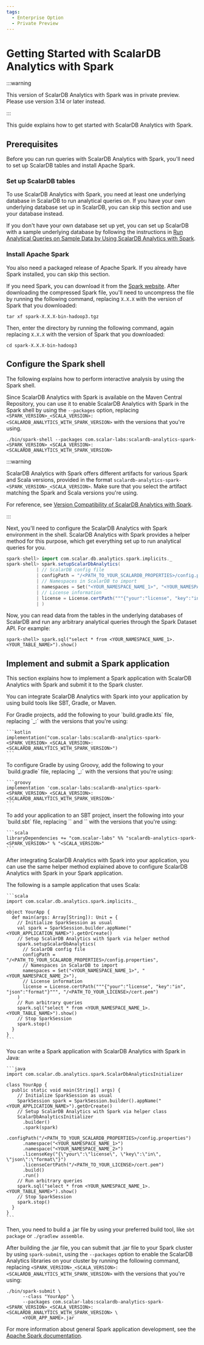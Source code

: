 ```yaml
---
tags:
  - Enterprise Option
  - Private Preview
---
```


# Getting Started with ScalarDB Analytics with Spark


:::warning

This version of ScalarDB Analytics with Spark was in private preview. Please use version 3.14 or later instead.

:::

This guide explains how to get started with ScalarDB Analytics with Spark.

## Prerequisites

Before you can run queries with ScalarDB Analytics with Spark, you'll need to set up ScalarDB tables and install Apache Spark.

### Set up ScalarDB tables

To use ScalarDB Analytics with Spark, you need at least one underlying database in ScalarDB to run analytical queries on. If you have your own underlying database set up in ScalarDB, you can skip this section and use your database instead.

If you don't have your own database set up yet, you can set up ScalarDB with a sample underlying database by following the instructions in [Run Analytical Queries on Sample Data by Using ScalarDB Analytics with Spark](../scalardb-samples/scalardb-analytics-spark-sample/README.mdx).

### Install Apache Spark

You also need a packaged release of Apache Spark. If you already have Spark installed, you can skip this section.

If you need Spark, you can download it from the [Spark website](https://spark.apache.org/downloads.html). After downloading the compressed Spark file, you'll need to uncompress the file by running the following command, replacing `X.X.X` with the version of Spark that you downloaded:

```console
tar xf spark-X.X.X-bin-hadoop3.tgz
```

Then, enter the directory by running the following command, again replacing `X.X.X` with the version of Spark that you downloaded:

```console
cd spark-X.X.X-bin-hadoop3
```

## Configure the Spark shell

The following explains how to perform interactive analysis by using the Spark shell.

Since ScalarDB Analytics with Spark is available on the Maven Central Repository, you can use it to enable ScalarDB Analytics with Spark in the Spark shell by using the `--packages` option, replacing `<SPARK_VERSION>_<SCALA_VERSION>:<SCALARDB_ANALYTICS_WITH_SPARK_VERSION>` with the versions that you're using.

```console
./bin/spark-shell --packages com.scalar-labs:scalardb-analytics-spark-<SPARK_VERSION>_<SCALA_VERSION>:<SCALARDB_ANALYTICS_WITH_SPARK_VERSION>
```

:::warning

ScalarDB Analytics with Spark offers different artifacts for various Spark and Scala versions, provided in the format `scalardb-analytics-spark-<SPARK_VERSION>_<SCALA_VERSION>`. Make sure that you select the artifact matching the Spark and Scala versions you're using.

For reference, see [Version Compatibility of ScalarDB Analytics with Spark](./version-compatibility.mdx).

:::

Next, you'll need to configure the ScalarDB Analytics with Spark environment in the shell. ScalarDB Analytics with Spark provides a helper method for this purpose, which get everything set up to run analytical queries for you.

```scala
spark-shell> import com.scalar.db.analytics.spark.implicits._
spark-shell> spark.setupScalarDbAnalytics(
           | // ScalarDB config file
           | configPath = "/<PATH_TO_YOUR_SCALARDB_PROPERTIES>/config.properties", 
           | // Namespaces in ScalarDB to import
           | namespaces = Set("<YOUR_NAMESPACE_NAME_1>", "<YOUR_NAMESPACE_NAME_2>"),
           | // License information
           | license = License.certPath("""{"your":"license", "key":"in", "json":"format"}""", "/<PATH_TO_YOUR_LICENSE>/cert.pem")
           | )
```

Now, you can read data from the tables in the underlying databases of ScalarDB and run any arbitrary analytical queries through the Spark Dataset API. For example:

```console
spark-shell> spark.sql("select * from <YOUR_NAMESPACE_NAME_1>.<YOUR_TABLE_NAME>").show()
````

## Implement and submit a Spark application

This section explains how to implement a Spark application with ScalarDB Analytics with Spark and submit it to the Spark cluster.

You can integrate ScalarDB Analytics with Spark into your application by using build tools like SBT, Gradle, or Maven. 

<Tabs groupId="implementation" queryString>
  <TabItem value="gradle" label="Gradle" default>
    For Gradle projects, add the following to your `build.gradle.kts` file, replacing `<SPARK_VERSION>_<SCALA_VERSION>:<SCALARDB_ANALYTICS_WITH_SPARK_VERSION>` with the versions that you're using:

    ```kotlin
    implementation("com.scalar-labs:scalardb-analytics-spark-<SPARK_VERSION>_<SCALA_VERSION>:<SCALARDB_ANALYTICS_WITH_SPARK_VERSION>")
    ```
  </TabItem>
  <TabItem value="maven" label="Maven" default>
    To configure Gradle by using Groovy, add the following to your `build.gradle` file, replacing `<SPARK_VERSION>_<SCALA_VERSION>:<SCALARDB_ANALYTICS_WITH_SPARK_VERSION>` with the versions that you're using:

    ```groovy
    implementation 'com.scalar-labs:scalardb-analytics-spark-<SPARK_VERSION>_<SCALA_VERSION>:<SCALARDB_ANALYTICS_WITH_SPARK_VERSION>'
    ```
  </TabItem>
  <TabItem value="sbt" label="SBT">
    To add your application to an SBT project, insert the following into your `build.sbt` file, replacing `<SPARK_VERSION>` and `<SCALA_VERSION>` with the versions that you're using:

    ```scala
    libraryDependencies += "com.scalar-labs" %% "scalardb-analytics-spark-<SPARK_VERSION>" % "<SCALA_VERSION>"
    ```
  </TabItem>
</Tabs>

After integrating ScalarDB Analytics with Spark into your application, you can use the same helper method explained above to configure ScalarDB Analytics with Spark in your Spark application. 

<Tabs groupId="helper_method" queryString>
  <TabItem value="Scala" label="Scala" default>
    The following is a sample application that uses Scala:

    ```scala
    import com.scalar.db.analytics.spark.implicits._

    object YourApp {
      def main(args: Array[String]): Unit = {
        // Initialize SparkSession as usual
        val spark = SparkSession.builder.appName("<YOUR_APPLICATION_NAME>").getOrCreate()
        // Setup ScalarDB Analytics with Spark via helper method
        spark.setupScalarDbAnalytics(
          // ScalarDB config file
          configPath = "/<PATH_TO_YOUR_SCALARDB_PROPERTIES>/config.properties", 
          // Namespaces in ScalarDB to import
          namespaces = Set("<YOUR_NAMESPACE_NAME_1>", "<YOUR_NAMESPACE_NAME_2>"),
          // License information
          license = License.certPath("""{"your":"license", "key":"in", "json":"format"}""", "/<PATH_TO_YOUR_LICENSE>/cert.pem")
        )
        // Run arbitrary queries
        spark.sql("select * from <YOUR_NAMESPACE_NAME_1>.<YOUR_TABLE_NAME>").show()
        // Stop SparkSession
        spark.stop()
      }
    }
    ```
  </TabItem>
    <TabItem value="Java" label="Java">
    You can write a Spark application with ScalarDB Analytics with Spark in Java:

    ```java
    import com.scalar.db.analytics.spark.ScalarDbAnalyticsInitializer

    class YourApp {
      public static void main(String[] args) {
        // Initialize SparkSession as usual
        SparkSession spark = SparkSession.builder().appName("<YOUR_APPLICATION_NAME>").getOrCreate()
        // Setup ScalarDB Analytics with Spark via helper class
        ScalarDbAnalyticsInitializer
          .builder()
          .spark(spark)
          .configPath("/<PATH_TO_YOUR_SCALARDB_PROPERTIES>/config.properties")
          .namespace("<YOUR_NAMESPACE_NAME_1>")
          .namespace("<YOUR_NAMESPACE_NAME_2>")
          .licenseKey("{\"your\":\"license\", \"key\":\"in\", \"json\":\"format\"}")
          .licenseCertPath("/<PATH_TO_YOUR_LICENSE>/cert.pem")
          .build()
          .run()
        // Run arbitrary queries
        spark.sql("select * from <YOUR_NAMESPACE_NAME_1>.<YOUR_TABLE_NAME>").show()
        // Stop SparkSession
        spark.stop()
      }
    }
    ```
  </TabItem>
</Tabs>

Then, you need to build a .jar file by using your preferred build tool, like `sbt package` or `./gradlew assemble`.

After building the .jar file, you can submit that .jar file to your Spark cluster by using `spark-submit`, using the `--packages` option to enable the ScalarDB Analytics libraries on your cluster by running the following command, replacing `<SPARK_VERSION>_<SCALA_VERSION>:<SCALARDB_ANALYTICS_WITH_SPARK_VERSION>` with the versions that you're using:

```console
./bin/spark-submit \
      --class "YourApp" \
      --packages com.scalar-labs:scalardb-analytics-spark-<SPARK_VERSION>_<SCALA_VERSION>:<SCALARDB_ANALYTICS_WITH_SPARK_VERSION> \
      <YOUR_APP_NAME>.jar
```

For more information about general Spark application development, see the [Apache Spark documentation](https://spark.apache.org/docs/latest/).
